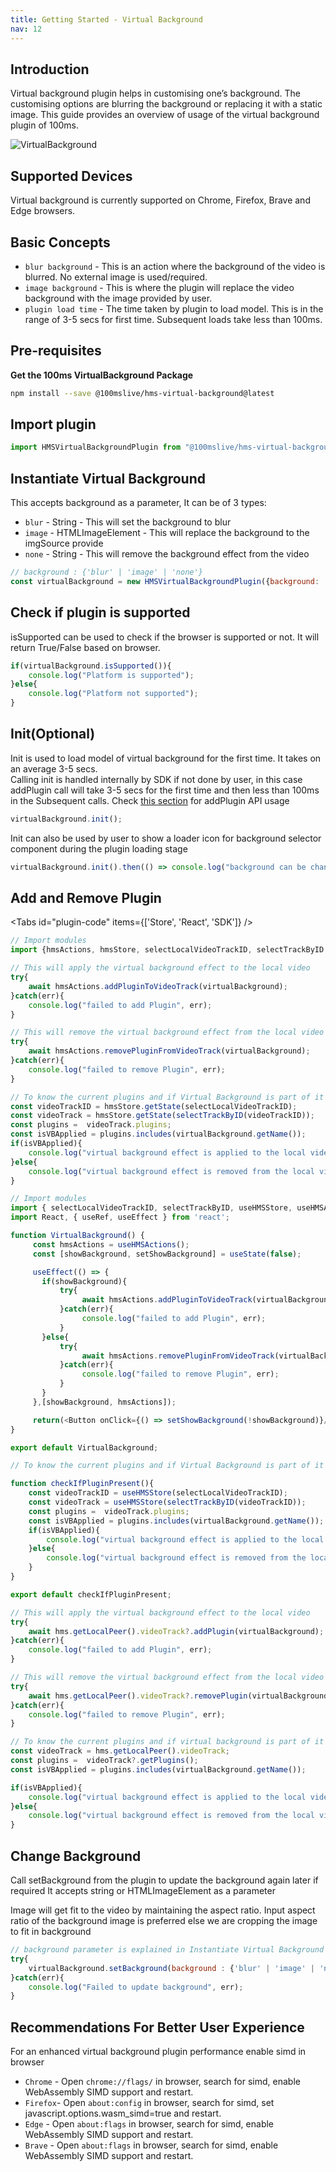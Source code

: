 ```yaml
---
title: Getting Started - Virtual Background
nav: 12
---
```


## Introduction

Virtual background plugin helps in customising one’s background. The customising options are blurring the background or replacing it with a static image.
This guide provides an overview of usage of the virtual background plugin of 100ms.

![VirtualBackground](/docs/v2/vb.gif)

## Supported Devices

Virtual background is currently supported on Chrome, Firefox, Brave and Edge browsers.

## Basic Concepts

-   `blur background`  - This is an action where the background of the video is blurred. No external image is used/required.
-   `image background` - This is where the plugin will replace the video background with the image provided by user.
-   `plugin load time` - The time taken by plugin to load model. This is in the range of 3-5 secs for first time. Subsequent loads take less than 100ms.

## Pre-requisites

**Get the 100ms VirtualBackground Package**

```bash
npm install --save @100mslive/hms-virtual-background@latest
```

## Import plugin

```jsx
import HMSVirtualBackgroundPlugin from "@100mslive/hms-virtual-background";
```

## Instantiate Virtual Background

This accepts background as a parameter, It can be of 3 types:
- `blur` - String - This will set the background to blur
- `image` - HTMLImageElement - This will replace the background to the imgSource provide
- `none` - String - This will remove the background effect from the video

```jsx
// background : {'blur' | 'image' | 'none'}
const virtualBackground = new HMSVirtualBackgroundPlugin({background: 'blur' | image | 'none'});
```

## Check if plugin is supported

isSupported can be used to check if the browser is supported or not.
It will return True/False based on browser.

```jsx
if(virtualBackground.isSupported()){
    console.log("Platform is supported");
}else{
    console.log("Platform not supported");
}
```

## Init(Optional)

Init is used to load model of virtual background for the first time.
It takes on an average 3-5 secs.<br/>
Calling init is handled internally by SDK if not done by user, in this case addPlugin call will
take 3-5 secs for the first time and then less than 100ms in the Subsequent calls.
Check [this section](#add-and-remove-plugin) for addPlugin API usage

```jsx
virtualBackground.init();
```

Init can also be used by user to show a loader icon for background selector component during the plugin loading stage

```jsx
virtualBackground.init().then(() => console.log("background can be changed now"))
```

## Add and Remove Plugin

<Tabs id="plugin-code" items={['Store', 'React', 'SDK']} />

<Tab id='plugin-code-0'>

```javascript
// Import modules
import {hmsActions, hmsStore, selectLocalVideoTrackID, selectTrackByID } from "./hms";
```

```javascript
// This will apply the virtual background effect to the local video
try{
    await hmsActions.addPluginToVideoTrack(virtualBackground);
}catch(err){
    console.log("failed to add Plugin", err);
}
```

```javascript
// This will remove the virtual background effect from the local video
try{
    await hmsActions.removePluginFromVideoTrack(virtualBackground);
}catch(err){
    console.log("failed to remove Plugin", err);
}
```

```javascript
// To know the current plugins and if Virtual Background is part of it
const videoTrackID = hmsStore.getState(selectLocalVideoTrackID);
const videoTrack = hmsStore.getState(selectTrackByID(videoTrackID));
const plugins =  videoTrack.plugins;
const isVBApplied = plugins.includes(virtualBackground.getName());
if(isVBApplied){
    console.log("virtual background effect is applied to the local video");
}else{
    console.log("virtual background effect is removed from the local video");
}
```
</Tab>

<Tab id='plugin-code-1'>

```javascript
// Import modules
import { selectLocalVideoTrackID, selectTrackByID, useHMSStore, useHMSActions } from '@100mslive/hms-video-react';
import React, { useRef, useEffect } from 'react';
```

```javascript
function VirtualBackground() {
     const hmsActions = useHMSActions();
     const [showBackground, setShowBackground] = useState(false);

     useEffect(() => {
       if(showBackground){
           try{
                await hmsActions.addPluginToVideoTrack(virtualBackground);
           }catch(err){
                console.log("failed to add Plugin", err);
           }
       }else{
           try{
                await hmsActions.removePluginFromVideoTrack(virtualBackground);
           }catch(err){
                console.log("failed to remove Plugin", err);
           }
       }
     },[showBackground, hmsActions]);

     return(<Button onClick={() => setShowBackground(!showBackground)}/>)
}

export default VirtualBackground;
```

```javascript
// To know the current plugins and if Virtual Background is part of it

function checkIfPluginPresent(){
    const videoTrackID = useHMSStore(selectLocalVideoTrackID);
    const videoTrack = useHMSStore(selectTrackByID(videoTrackID));
    const plugins =  videoTrack.plugins;
    const isVBApplied = plugins.includes(virtualBackground.getName());
    if(isVBApplied){
        console.log("virtual background effect is applied to the local video");
    }else{
        console.log("virtual background effect is removed from the local video");
    }
}

export default checkIfPluginPresent;
```
</Tab>

<Tab id='plugin-code-2'>

```javascript
// This will apply the virtual background effect to the local video
try{
    await hms.getLocalPeer().videoTrack?.addPlugin(virtualBackground);
}catch(err){
    console.log("failed to add Plugin", err);
}
```

```javascript
// This will remove the virtual background effect from the local video
try{
    await hms.getLocalPeer().videoTrack?.removePlugin(virtualBackground);
}catch(err){
    console.log("failed to remove Plugin", err);
}
```

```javascript
// To know the current plugins and if virtual background is part of it
const videoTrack = hms.getLocalPeer().videoTrack;
const plugins =  videoTrack?.getPlugins();
const isVBApplied = plugins.includes(virtualBackground.getName());

if(isVBApplied){
    console.log("virtual background effect is applied to the local video");
}else{
    console.log("virtual background effect is removed from the local video");
}
```
</Tab>

## Change Background

Call setBackground from the plugin to update the background again later if required
It accepts string or HTMLImageElement as a parameter

Image will get fit to the video by maintaining the aspect ratio.
Input aspect ratio of the background image is preferred else we are cropping the image to fit in background

```jsx
// background parameter is explained in Instantiate Virtual Background section
try{
    virtualBackground.setBackground(background : {'blur' | 'image' | 'none'});
}catch(err){
    console.log("Failed to update background", err);
}
```

## Recommendations For Better User Experience

For an enhanced virtual background plugin performance enable simd in browser

-  `Chrome` - Open `chrome://flags/` in browser, search for simd, enable WebAssembly SIMD support and restart.
-  `Firefox`- Open `about:config` in browser, search for simd, set javascript.options.wasm_simd=true and restart.
-  `Edge`   - Open `about:flags` in browser, search for simd, enable WebAssembly SIMD support and restart.
-  `Brave`  - Open `about:flags` in browser, search for simd, enable WebAssembly SIMD support and restart.